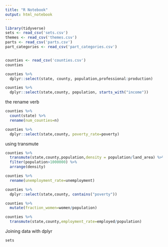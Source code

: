 ```yaml
---
title: "R Notebook"
output: html_notebook
---
```

```r
library(tidyverse)
sets <- read_csv('sets.csv')
themes <- read_csv('themes.csv')
parts <- read_csv('parts.csv')
part_categories <- read_csv('part_categories.csv')



```
```r
counties <- read_csv('counties.csv')
counties

counties %>%
  dplyr::select(state, county, population,professional:production)

counties %>%
  dplyr::select(state,county, population, starts_with("income"))
```
the rename verb
```r

counties %>%
  count(state) %>%
  rename(num_counties=n)

counties %>%
  dplyr::select(state,county, poverty_rate=poverty)
```
using transmute
```r

counties %>%
  transmute(state,county,population,density = population/land_area) %>%
  filter(population>1000000) %>%
  arrange(density)
```
```r

counties %>%
  rename(unemployment_rate=unemployment)

counties %>%
  dplyr::select(state,county, contains("poverty"))
```
```r
counties %>%
  mutate(fraction_women=women/population)

counties %>%
  transmute(state,county,employment_rate=employed/population)
```
Joining data with dplyr
```r

sets
```

